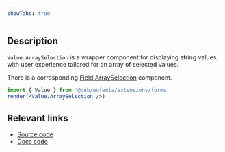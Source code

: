 ```yaml
---
showTabs: true
---
```


## Description

`Value.ArraySelection` is a wrapper component for displaying string values, with user experience tailored for an array of selected values.

There is a corresponding [Field.ArraySelection](/uilib/extensions/forms/base-fields/ArraySelection) component.

```jsx
import { Value } from '@dnb/eufemia/extensions/forms'
render(<Value.ArraySelection />)
```

## Relevant links

- [Source code](https://github.com/dnbexperience/eufemia/tree/main/packages/dnb-eufemia/src/extensions/forms/Value/ArraySelection)
- [Docs code](https://github.com/dnbexperience/eufemia/tree/main/packages/dnb-design-system-portal/src/docs/uilib/extensions/forms/Value/ArraySelection)
